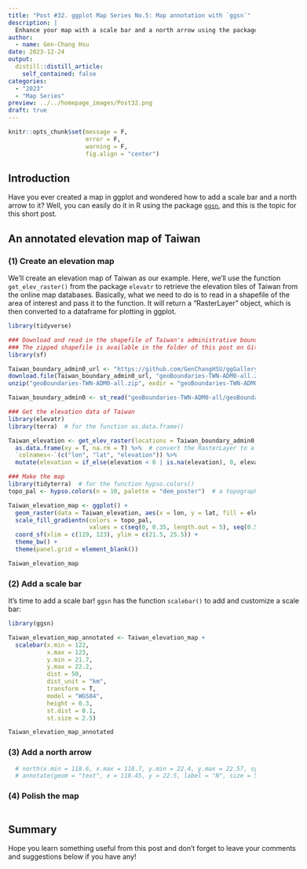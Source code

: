 ```yaml
---
title: "Post #32. ggplot Map Series No.5: Map annotation with `ggsn`"
description: |
  Enhance your map with a scale bar and a north arrow using the package `ggsn`!
author:
  - name: Gen-Chang Hsu
date: 2023-12-24
output:
  distill::distill_article:
    self_contained: false
categories:
  - "2023"
  - "Map Series"
preview: ../../homepage_images/Post32.png
draft: true
---
```


<!-- Webpage style -->

<style>
d-article a {
  color: #2780e3 !important;
  border-bottom: none !important;
}

d-article a:hover {
  color: #2780e3 !important;
  border-bottom: 2px solid !important;
}

d-byline {
  margin-left: -10% !important;
}

d-title {
  margin-left: -10%;
}

d-title h1{
  font-size: 45px;
  width: 130%;
}

d-article {
  margin-left: -10%;
}

p {
  width: 120%;
}

d-article h2 {
  width: 120%;
}

d-article h3 {
  width: 120%;
  font-size: 28px;
}

div.article-footer{
  width: 120%;
}

d-article div.sourceCode { 
  width: 120% !important;
}

d-article pre { 
  width: 120% !important;
}

div.l-body {
  width: 120% !important;
}

d-article table thead tr {
  height: 60px !important;
  width: 210px !important;
}

d-article table thead th {
  height: 60px !important;
  font-size: 22px !important;
  width: 210px !important;
}

d-article table tbody tr td {
  font-size: 21px !important;
  height: 60px !important;
  text-align: center !important;
  width: 210px !important;
}

div.l-body img {
    margin-right: 30% !important;
}

</style>

<head>
  <base target="_blank">
</head>

```r
knitr::opts_chunk$set(message = F, 
                      error = F, 
                      warning = F,
                      fig.align = "center")

```

<!-- Start of the article -->

## Introduction

Have you ever created a map in ggplot and wondered how to add a scale bar and a north arrow to it? Well, you can easily do it in R using the package [`ggsn`](https://paleolimbot.github.io/ggspatial/index.html), and this is the topic for this short post.


## An annotated elevation map of Taiwan

### (1) Create an elevation map
We'll create an elevation map of Taiwan as our example. Here, we'll use the function `get_elev_raster()` from the package `elevatr` to retrieve the elevation tiles of Taiwan from the online map databases. Basically, what we need to do is to read in a shapefile of the area of interest and pass it to the function. It will return a "RasterLayer" object, which is then converted to a dataframe for plotting in ggplot.

```r
library(tidyverse)

### Download and read in the shapefile of Taiwan's administrative boundary
### The zipped shapefile is available in the folder of this post on GitHub
library(sf)

Taiwan_boundary_admin0_url <- "https://github.com/GenChangHSU/ggGallery/blob/master/_posts/2023-12-24-post-32-ggplot-map-series-no5-map-annotation-with-ggsn/geoBoundaries-TWN-ADM0-all.zip?raw=TRUE"
download.file(Taiwan_boundary_admin0_url, "geoBoundaries-TWN-ADM0-all.zip", mode = "wb")
unzip("geoBoundaries-TWN-ADM0-all.zip", exdir = "geoBoundaries-TWN-ADM0-all")

Taiwan_boundary_admin0 <- st_read("geoBoundaries-TWN-ADM0-all/geoBoundaries-TWN-ADM0.shp", quiet = T)

### Get the elevation data of Taiwan
library(elevatr)
library(terra)  # for the function as.data.frame()

Taiwan_elevation <- get_elev_raster(locations = Taiwan_boundary_admin0, z = 9, clip = "locations") %>%  # z controls the resolution of the elevation tiles
  as.data.frame(xy = T, na.rm = T) %>%  # convert the RasterLayer to a dataframe
  `colnames<-`(c("lon", "lat", "elevation")) %>% 
  mutate(elevation = if_else(elevation < 0 | is.na(elevation), 0, elevation))  # set the negative elevation values and NAs to 0

### Make the map
library(tidyterra)  # for the function hypso.colors()
topo_pal <- hypso.colors(n = 10, palette = "dem_poster")  # a topographic color palette

Taiwan_elevation_map <- ggplot() + 
  geom_raster(data = Taiwan_elevation, aes(x = lon, y = lat, fill = elevation), show.legend = F) +
  scale_fill_gradientn(colors = topo_pal,
                       values = c(seq(0, 0.35, length.out = 5), seq(0.5, 1, length.out = 5))) +
  coord_sf(xlim = c(119, 123), ylim = c(21.5, 25.5)) +
  theme_bw() + 
  theme(panel.grid = element_blank())

Taiwan_elevation_map

```

### (2) Add a scale bar

It's time to add a scale bar! `ggsn` has the function `scalebar()` to add and customize a scale bar:

```r
library(ggsn)

Taiwan_elevation_map_annotated <- Taiwan_elevation_map + 
  scalebar(x.min = 122, 
           x.max = 123, 
           y.min = 21.7, 
           y.max = 22.2,
           dist = 50, 
           dist_unit = "km", 
           transform = T, 
           model = "WGS84",
           height = 0.3, 
           st.dist = 0.1, 
           st.size = 2.5)

Taiwan_elevation_map_annotated

```


### (3) Add a north arrow


```r


  # north(x.min = 118.6, x.max = 118.7, y.min = 22.4, y.max = 22.57, symbol = 10, scale = 5) + 
  # annotate(geom = "text", x = 118.45, y = 22.5, label = "N", size = 5)

```


### (4) Polish the map


```r




```



## Summary


Hope you learn something useful from this post and don't forget to leave your comments and suggestions below if you have any!


